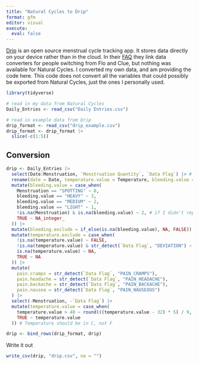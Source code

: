 ```yaml
---
title: "Natural Cycles to Drip"
format: gfm
editor: visual
execute: 
  eval: false
---
```



[Drip](https://dripapp.org) is an open source menstrual cycle tracking app. It stores data directly on your device rather than in the cloud. In their [FAQ](https://dripapp.org/faq.html) they link data converters for people switching from Flo and Clue, but nothing was available for Natural Cycles. I converted my own data, and am providing the code here. This code does not convert all the variables that could possibly be exported from Natural Cycles, just the ones I personally used.

```r
library(tidyverse)

# read in my data from Natural Cycles
Daily_Entries <- read_csv("Daily Entries.csv")

# read in example data from Drip
drip_format <- read_csv("drip_example.csv")
drip_format <- drip_format |>
  slice(-c(1:5))
```

## Conversion

```r
drip <- Daily_Entries |>
  select(Date:Menstruation, `Menstruation Quantity`, `Data Flag`) |> # This is all I was converting
  rename(date = Date, temperature.value = Temperature, bleeding.value = `Menstruation Quantity`) |>
  mutate(bleeding.value = case_when(
    Menstruation == "SPOTTING" ~ 0,
    bleeding.value == "HEAVY" ~ 3,
    bleeding.value == "MEDIUM" ~ 2,
    bleeding.value == "LIGHT" ~ 1,
    !is.na(Menstruation) & is.na(bleeding.value) ~ 2, # if I didn't report, let's call it medium
    TRUE ~ NA_integer_
  )) |>
  mutate(bleeding.exclude = if_else(is.na(bleeding.value), NA, FALSE)) |> # if you have things to exclude, this needs to be changed
  mutate(temperature.exclude = case_when(
    !is.na(temperature.value) ~ FALSE,
    !is.na(temperature.value) & str_detect(`Data Flag`, "DEVIATION") ~ TRUE,
    is.na(temperature.value) ~ NA,
    TRUE ~ NA
  )) |>
  mutate(
    pain.cramps = str_detect(`Data Flag`, "PAIN_CRAMPS"),
    pain.headache = str_detect(`Data Flag`, "PAIN_HEADACHE"),
    pain.backache = str_detect(`Data Flag`, "PAIN_BACKACHE"),
    pain.nausea = str_detect(`Data Flag`, "PAIN_NAUSEOUS")
  ) |>
  select(-Menstruation, -`Data Flag`) |>
  mutate(temperature.value = case_when(
    temperature.value > 40 ~ round(((temperature.value - 32) * 5) / 9, digits = 2),
    TRUE ~ temperature.value
  )) # Temperature should be in C, not F

drip <- bind_rows(drip_format, drip)
```

Write it out

```r
write_csv(drip, "drip.csv", na = "")
```
